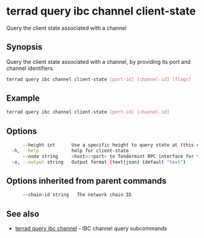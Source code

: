 # terrad query ibc channel client-state

Query the client state associated with a channel

## Synopsis

Query the client state associated with a channel, by providing its port and channel identifiers.

```sh Terrad
terrad query ibc channel client-state [port-id] [channel-id] [flags]
```

## Example
```sh Terrad
terrad query ibc channel client-state [port-id] [channel-id]
```

## Options

```sh Terrad
      --height int      Use a specific height to query state at (this can error if the node is pruning state)
  -h, --help            help for client-state
      --node string     <host>:<port> to Tendermint RPC interface for this chain (default "tcp://localhost:26657")
  -o, --output string   Output format (text|json) (default "text")
```

## Options inherited from parent commands

```sh Terrad
      --chain-id string   The network chain ID
```

## See also

* [terrad query ibc channel](terrad_query_ibc_channel.mdx)	 - IBC channel query subcommands


